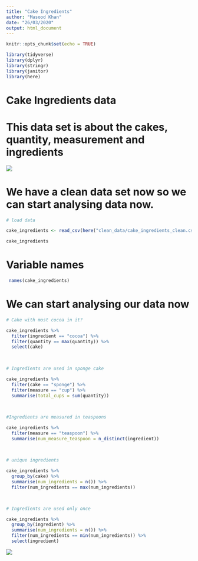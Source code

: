 ```yaml
---
title: "Cake Ingredients"
author: "Masood Khan"
date: "26/03/2020"
output: html_document
---
```


```r
knitr::opts_chunk$set(echo = TRUE)
```

```r


library(tidyverse)
library(dplyr)
library(stringr)
library(janitor)
library(here)

```



# Cake Ingredients data


# This data set is about the cakes, quantity, measurement and ingredients 


![ ](https://miro.medium.com/max/1000/1*-WpU0mTqJo7mcqw6EDP1nw.jpeg)



# We have a clean data set now so we can start analysing data now.


```r
# load data

cake_ingredients <- read_csv(here("clean_data/cake_ingredients_clean.csv"))

cake_ingredients

```

# Variable names 


```r

 names(cake_ingredients)

```


# We can start analysing our data now 

```r

# Cake with most cocoa in it?

cake_ingredients %>%
  filter(ingredient == "cocoa") %>%
  filter(quantity == max(quantity)) %>%
  select(cake)
 
  

```


```r

# Ingredients are used in sponge cake 

cake_ingredients %>%
  filter(cake == "sponge") %>%
  filter(measure == "cup") %>%
  summarise(total_cups = sum(quantity))
  
  

```


```r


#Ingredients are measured in teaspoons

cake_ingredients %>%
  filter(measure == "teaspoon") %>%
  summarise(num_measure_teaspoon = n_distinct(ingredient))
  
  

```


```r

# unique ingredients

cake_ingredients %>%
  group_by(cake) %>%
  summarise(num_ingredients = n()) %>%
  filter(num_ingredients == max(num_ingredients))
  



```

```r


# Ingredients are used only once

cake_ingredients %>%
  group_by(ingredient) %>%
  summarise(num_ingredients = n()) %>%
  filter(num_ingredients == min(num_ingredients)) %>%
  select(ingredient)

```

![ ](https://sayingimages.com/wp-content/uploads/Cat-explosion-Mission-Accomplished-Meme.jpg)








